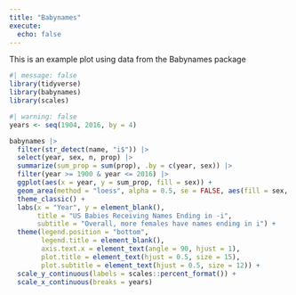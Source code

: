```yaml
---
title: "Babynames"
execute: 
  echo: false
---
```


This is an example plot using data from the Babynames package

```r
#| message: false
library(tidyverse)
library(babynames)
library(scales)
```

```r
#| warning: false
years <- seq(1904, 2016, by = 4)

babynames |>
  filter(str_detect(name, "i$")) |>
  select(year, sex, n, prop) |>
  summarize(sum_prop = sum(prop), .by = c(year, sex)) |>
  filter(year >= 1900 & year <= 2016) |>
  ggplot(aes(x = year, y = sum_prop, fill = sex)) + 
  geom_area(method = "loess", alpha = 0.5, se = FALSE, aes(fill = sex, color = sex), span = 0.02) + 
  theme_classic() +
  labs(x = "Year", y = element_blank(),
       title = "US Babies Receiving Names Ending in -i",
       subtitle = "Overall, more females have names ending in i") +
  theme(legend.position = "bottom",
        legend.title = element_blank(),
        axis.text.x = element_text(angle = 90, hjust = 1),
        plot.title = element_text(hjust = 0.5, size = 15),
        plot.subtitle = element_text(hjust = 0.5, size = 12)) +
  scale_y_continuous(labels = scales::percent_format()) +
  scale_x_continuous(breaks = years)
```